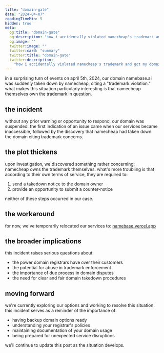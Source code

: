 ```yaml
---
title: "domain-gate"
date: "2024-04-07"
readingTimeMin: 5
hidden: true
meta:
  og:title: "domain-gate"
  og:description: "how i accidentally violated namecheap's trademark and got my domain taken down"
  og:image: ""
  twitter:image: ""
  twitter:card: "summary"
  twitter:title: "domain-gate"
  twitter:description:
    "how i accidentally violated namecheap's trademark and got my domain taken down"
---
```


in a surprising turn of events on april 5th, 2024, our domain namebase.ai was suddenly taken down by
namecheap, citing a "trademark violation." what makes this situation particularly interesting is
that namecheap themselves own the trademark in question.

## the incident

without any prior warning or opportunity to respond, our domain was suspended. the first indication
of an issue came when our services became inaccessible, followed by the discovery that namecheap had
taken down the domain citing trademark concerns.

## the plot thickens

upon investigation, we discovered something rather concerning: namecheap owns the trademark
themselves. what's more troubling is that according to their own terms of service, they are required
to:

1. send a takedown notice to the domain owner
2. provide an opportunity to submit a counter-notice

neither of these steps occurred in our case.

## the workaround

for now, we've temporarily relocated our services to:
[namebase.vercel.app](https://namebase.vercel.app)

## the broader implications

this incident raises serious questions about:

- the power domain registrars have over their customers
- the potential for abuse in trademark enforcement
- the importance of due process in domain disputes
- the need for clear and fair domain takedown procedures

## moving forward

we're currently exploring our options and working to resolve this situation. this incident serves as
a reminder of the importance of:

- having backup domain options ready
- understanding your registrar's policies
- maintaining documentation of your domain usage
- being prepared for unexpected service disruptions

we'll continue to update this post as the situation develops.
